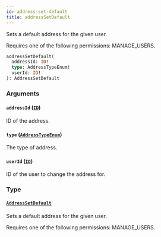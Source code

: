 ```yaml
---
id: address-set-default
title: addressSetDefault
---
```



Sets a default address for the given user. 

Requires one of the following permissions: MANAGE_USERS.

```graphql
addressSetDefault(
  addressId: ID!
  type: AddressTypeEnum!
  userId: ID!
): AddressSetDefault
```


### Arguments

#### `addressId` ([`ID`](../../../developer/api-reference/scalars/id))

ID of the address.


#### `type` ([`AddressTypeEnum`](../../../developer/api-reference/enums/address-type-enum))

The type of address.


#### `userId` ([`ID`](../../../developer/api-reference/scalars/id))

ID of the user to change the address for.


### Type

#### [`AddressSetDefault`](../../../developer/api-reference/objects/address-set-default) 

Sets a default address for the given user. 

Requires one of the following permissions: MANAGE_USERS.




